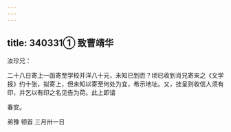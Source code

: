 ```yaml
---
---
---
```

title: 340331① 致曹靖华
---




汝珍兄：

二十八日寄上一函寄至学校并洋八十元，未知已到否？顷已收到肖兄寄来之《文学报》约十张，拟寄上，但未知以寄至何处为宜，希示地址。又，挂呈则收信人须有印，并乞以有印之名见告为荷。此上即请

春安。

弟豫 顿首 三月卅一日